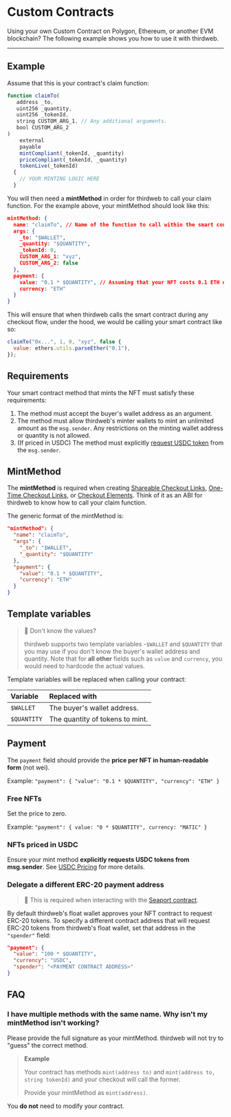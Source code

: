 # Custom Contracts

Using your own Custom Contract on Polygon, Ethereum, or another EVM blockchain? The following example shows you how to use it with thirdweb.

---

## Example

Assume that this is your contract's claim function:

```javascript
function claimTo(
   address _to,
   uint256 _quantity,
   uint256 _tokenId,
   string CUSTOM_ARG_1, // Any additional arguments.
   bool CUSTOM_ARG_2
)
    external
    payable
    mintCompliant(_tokenId, _quantity)
    priceCompliant(_tokenId, _quantity)
    tokenLive(_tokenId)
  {
    // YOUR MINTING LOGIC HERE
  }
```

You will then need a **mintMethod** in order for thirdweb to call your claim function. For the example above, your mintMethod should look like this:

```json
mintMethod: {
  name: "claimTo", // Name of the function to call within the smart contract.
  args: {
    _to: "$WALLET",
    _quantity: "$QUANTITY",
    _tokenId: 0,
    CUSTOM_ARG_1: "xyz",
    CUSTOM_ARG_2: false
  },
  payment: {
    value: "0.1 * $QUANTITY", // Assuming that your NFT costs 0.1 ETH each.
    currency: "ETH"
  }
}
```

This will ensure that when thirdweb calls the smart contract during any checkout flow, under the hood, we would be calling your smart contract like so:

```javascript
claimTo("0x...", 1, 0, "xyz", false {
  value: ethers.utils.parseEther("0.1"),
});
```

## Requirements

Your smart contract method that mints the NFT must satisfy these requirements:

1. The method must accept the buyer's wallet address as an argument.
2. The method must allow thirdweb's minter wallets to mint an unlimited amount as the `msg.sender`. Any restrictions on the minting wallet address or quantity is not allowed.
3. (If priced in USDC) The method must explicitly [request USDC token](/payments/erc20-pricing) from the `msg.sender`.

## MintMethod

The **mintMethod** is required when creating [Shareable Checkout Links](/payments/checkout-link), [One-Time Checkout Links](/payments/one-time-checkout-link), or [Checkout Elements](/payments/elements). Think of it as an ABI for thirdweb to know how to call your claim function.

The generic format of the mintMethod is:

```json
"mintMethod": {
  "name": "claimTo",
  "args": {
    "_to": "$WALLET",
    "_quantity": "$QUANTITY"
  },
  "payment": {
    "value": "0.1 * $QUANTITY",
    "currency": "ETH"
  }
}
```

## Template variables

> 🚧 Don't know the values?
>
> thirdweb supports two template variables -`$WALLET` and `$QUANTITY` that you may use if you don't know the buyer's wallet address and quantity. Note that for **all other** fields such as `value` and `currency`, you would need to hardcode the actual values.

Template variables will be replaced when calling your contract:

| Variable    | Replaced with                   |
| :---------- | :------------------------------ |
| `$WALLET`   | The buyer's wallet address.     |
| `$QUANTITY` | The quantity of tokens to mint. |

## Payment

The `payment` field should provide the **price per NFT in human-readable form** (not wei).

Example: `"payment": { "value": "0.1 * $QUANTITY", "currency": "ETH" }`

### Free NFTs

Set the price to zero.

Example: `"payment": { value: "0 * $QUANTITY", currency: "MATIC" }`

### NFTs priced in USDC

Ensure your mint method **explicitly requests USDC tokens from msg.sender**. See [USDC Pricing](/checkouts/usdc-pricing) for more details.

### Delegate a different ERC-20 payment address

> 📘 This is required when interacting with the [Seaport contract](https://docs.opensea.io/reference/seaport-overview).

By default thirdweb's float wallet approves your NFT contract to request ERC-20 tokens.
To specify a different contract address that will request ERC-20 tokens from thirdweb's float wallet, set that address in the `"spender"` field:

```json
"payment": {
  "value": "100 * $QUANTITY",
  "currency": "USDC",
  "spender": "<PAYMENT CONTRACT ADDRESS>"
}
```

## FAQ

### I have multiple methods with the same name. Why isn't my mintMethod isn't working?

Please provide the full signature as your mintMethod. thirdweb will not try to "guess" the correct method.

> **Example**
>
> Your contract has methods `mint(address to)` and `mint(address to, string tokenId)` and your checkout will call the former.
>
> Provide your mintMethod as `mint(address)`.

You **do not** need to modify your contract.
